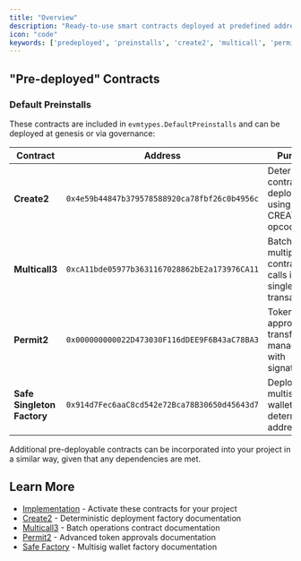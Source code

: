 ```yaml
---
title: "Overview"
description: "Ready-to-use smart contracts deployed at predefined addresses"
icon: "code"
keywords: ['predeployed', 'preinstalls', 'create2', 'multicall', 'permit2', 'safe', 'factory']
---
```


## "Pre-deployed" Contracts

### Default Preinstalls

These contracts are included in `evmtypes.DefaultPreinstalls` and can be deployed at genesis or via governance:

| Contract | Address | Purpose | Documentation |
|----------|---------|---------|---------------|
| **Create2** | `0x4e59b44847b379578588920ca78fbf26c0b4956c` | Deterministic contract deployment using CREATE2 opcode | [Details](./create2) |
| **Multicall3** | `0xcA11bde05977b3631167028862bE2a173976CA11` | Batch multiple contract calls in a single transaction | [Details](./multicall3) |
| **Permit2** | `0x000000000022D473030F116dDEE9F6B43aC78BA3` | Token approval and transfer management with signatures | [Details](./permit2) |
| **Safe Singleton Factory** | `0x914d7Fec6aaC8cd542e72Bca78B30650d45643d7` | Deploy Safe multisig wallets at deterministic addresses | [Details](./safe-factory) |

Additional pre-deployable contracts can be incorporated into your project in a similar way, given that any dependencies are met.


## Learn More

- [Implementation](./implementation-guide) - Activate these contracts for your project
- [Create2](./create2) - Deterministic deployment factory documentation
- [Multicall3](./multicall3) - Batch operations contract documentation
- [Permit2](./permit2) - Advanced token approvals documentation
- [Safe Factory](./safe-factory) - Multisig wallet factory documentation